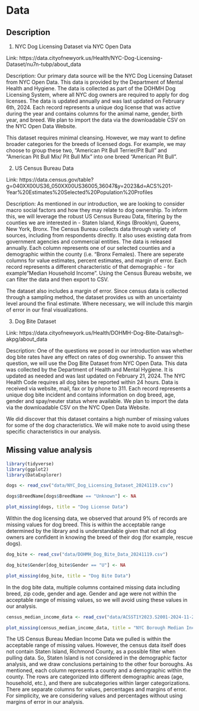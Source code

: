 # Data

## Description
1. NYC Dog Licensing Dataset via NYC Open Data

Link: https://data.cityofnewyork.us/Health/NYC-Dog-Licensing-Dataset/nu7n-tubp/about_data

Description: Our primary data source will be the NYC Dog Licensing Dataset from NYC Open Data. This data is provided by the Department of Mental Health and Hygiene.  The data is collected as part of the DOHMH Dog Licensing System, where all NYC dog owners are required to apply for dog licenses.  The data is updated annually and was last updated on February 6th, 2024. Each record represents a unique dog license that was active during the year and contains columns for the animal name, gender, birth year, and breed. We plan to import the data via the downloadable CSV on the NYC Open Data Website. 

This dataset requires minimal cleansing. However, we may want to define broader categories for the breeds of licensed dogs. For example, we may choose to group these two, "American Pit Bull Terrier/Pit Bull" and "American Pit Bull Mix/ Pit Bull Mix" into one breed "American Pit Bull".

2. US Census Bureau Data

Link: https://data.census.gov/table?g=040XX00US36_050XX00US36005,36047&y=2023&d=ACS%201-Year%20Estimates%20Selected%20Population%20Profiles

Description: As mentioned in our introduction, we are looking to consider macro social factors and how they may relate to dog ownership. To inform this, we will leverage the robust US Census Bureau Data, filtering by the counties we are interested in - Staten Island, Kings (Brooklyn), Queens, New York, Bronx. The Census Bureau collects data through variety of sources, including from respondents directly. It also uses existing data from government agencies and commercial entities. The data is released annually. Each column represents one of our selected counties and a demographic within the county (i.e. "Bronx Females). There are seperate columns for value estimates, percent estimates, and margin of error. Each record represents a different characteristic of that demographic - for example "Median Household Income". Using the Census Bureau website, we can filter the data and then export to CSV.

The dataset also includes a margin of error. Since census data is collected through a sampling method, the dataset provides us with an uncertainty level around the final estimate. Where necessary, we will include this margin of error in our final visualizations. 

3. Dog Bite Dataset

Link: https://data.cityofnewyork.us/Health/DOHMH-Dog-Bite-Data/rsgh-akpg/about_data

Description: One of the questions we posed in our introduction was whether dog bite rates have any effect on rates of dog ownership. To answer this question, we will use the Dog Bite Dataset from NYC Open Data. This data was collected by the Department of Health and Mental Hygiene. It is updated as needed and was last updated on February 21, 2024. The NYC Health Code requires all dog bites be reported within 24 hours. Data is received via website, mail, fax or by phone to 311. Each record represents a unique dog bite incident and contains information on dog breed, age, gender and spay/neuter status where available. We plan to import the data via the downloadable CSV on the NYC Open Data Website. 

We did discover that this dataset contains a high number of missing values for some of the dog characteristics. We will make note to avoid using these specific characteristics in our analysis. 

## Missing value analysis

```r
library(tidyverse)
library(ggplot2)
library(DataExplorer)

dogs <- read_csv("data/NYC_Dog_Licensing_Dataset_20241119.csv")

dogs$BreedName[dogs$BreedName == "Unknown"] <- NA

plot_missing(dogs, title = "Dog License Data")

```
Within the dog licensing data, we observed that around 9% of records are missing values for dog breed. This is within the acceptable range determined by the library and is understandable given that not all dog owners are confident in knowing the breed of their dog (for example, rescue dogs).


```r

dog_bite <- read_csv("data/DOHMH_Dog_Bite_Data_20241119.csv")

dog_bite$Gender[dog_bite$Gender == "U"] <- NA

plot_missing(dog_bite, title = "Dog Bite Data")

```
In the dog bite data, multiple columns contained missing data including breed, zip code, gender and age. Gender and age were not within the acceptable range of missing values, so we will avoid using these values in our analysis. 

```r

census_median_income_data <- read_csv("data/ACSST1Y2023.S2001-2024-11-20T015529.csv")

plot_missing(census_median_income_data, title = "NYC Borough Median Income Data")

```
The US Census Bureau Median Income Data we pulled is within the acceptable range of missing values. However, the census data itself does not contain Staten Island, Richmond County, as a possible filter when pulling data. So, Staten Island is not considered in the demographic factor analysis, and we draw conclusions pertaining to the other four boroughs. As mentioned, each column represents a county and a demographic within the county. The rows are categorized into different demographic areas (age, household, etc.), and there are subcategories within larger categorizations. There are separate columns for values, percentages and margins of error. For simplicity, we are considering values and percentages without using margins of error in our analysis.

